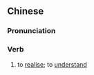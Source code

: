 {{also|会悟}}
==Chinese==
{{zh-forms|s=会悟}}

===Pronunciation===
{{zh-pron
|m=huìwù
|cat=v
}}

===Verb===
{{zh-verb}}

# to [[realise]]; to [[understand]]